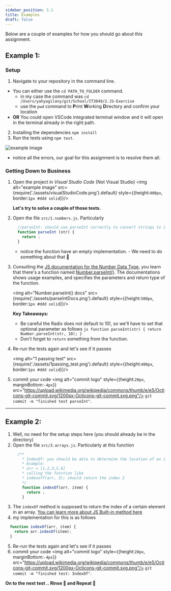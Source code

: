 ```yaml
---
sidebar_position: 3.1
title: Examples
draft: false
---
```

Below are a couple of examples for how you should go about this assignment.

## Example 1:
### Setup
1. Navigate to your repository in the command line.
  - You can either use the `cd PATH_TO_FOLDER` command.
    - in my case the command was `cd /Users/yahyagilany/git/School/IT3049/2.JS-Exercise`
    - use the `pwd` command to **P**rint **W**orking **D**irectory and confirm your location
  - **OR** You could open VSCode integrated terminal window and it will open in the terminal already in the right path.
2. Installing the dependencies `npm install`
3. Run the tests using `npm test`.

  ![example image](assets/failing_tests.png)
  - notice all the errors, our goal for this assignment is to resolve them all.

### Getting Down to Business
1. Open the project in *Visual Studio Code* (Not Visual Studio)
    <img alt="example image" src={require('./assets/visualStudioCode.png').default} style={{height:`400px`, border:`1px #ddd solid`}}/>

    **Let's try to solve a couple of those tests.**

2. Open the file `src/1.numbers.js`. Particularly
    ```js
      //parseInt: should use parseInt correctly to convert strings to integer numbers
      function parseInt (str) {
        return ;
      }
    ```
    - notice the function have an empty implementation. - We need to do something about that 🤔

3. Consulting the [JS documentation for the Number Data Type](https://developer.mozilla.org/en-US/docs/Web/JavaScript/Reference/Global_Objects/Number), you learn that there's a function named [Number.parseInt()](https://developer.mozilla.org/en-US/docs/Web/JavaScript/Reference/Global_Objects/Number/parseInt). The documentations shows usage examples, and specifies the parameters and return type of the function.

    <img alt="Number.parseInt() docs" src={require('./assets/parseIntDocs.png').default} style={{height:`500px`, border:`1px #ddd solid`}}/>

    **Key Takeaways:**
      -  Be careful the Radix does not default to 10!, so we'll have to set that optional parameter as follows
        ```js
          function parseInt(str) {
            return Number.parseInt(str, 10);
          }
        ```
      - Don't forget to `return` something from the function.
4. Re-run the tests again and let's see if it passes

    <img alt="1 passing test" src={require('./assets/1passing_test.png').default} style={{height:`400px`, border:`1px #ddd solid`}}/>
5. commit your code <img alt="commit logo" style={{height:`20px`, marginBottom:`-4px`}} src="https://upload.wikimedia.org/wikipedia/commons/thumb/e/e5/Octicons-git-commit.svg/1200px-Octicons-git-commit.svg.png"/> `git commit -m "finished test parseInt"`.

________________

## Example 2:
1. Well, no need for the setup steps here (you should already be in the directory)
2. Open the file `src/3.arrays.js`. Particularly at this function
    ```js
      /**
        * IndexOf: you should be able to determine the location of an item in an array
        * Example:
        * arr = [1,2,3,5,6]
        * calling the function like
        * indexoff(arr, 3); should return the index 2
        */
        function indexOf(arr, item) {
          return ;
        }
    ```
3. The `indexOf` method is supposed to return the index of a certain element in an array. [You can learn more about JS Built-in method here](https://developer.mozilla.org/en-US/docs/Web/JavaScript/Reference/Global_Objects/Array/indexOf)
4. my implementation for this is as follows
  ```js
    function indexOf(arr, item) {
      return arr.indexOf(item);
    }
  ```
5. Re-run the tests again and let's see if it passes
6. commit your code <img alt="commit logo" style={{height:`20px`, marginBottom:`-4px`}} src="https://upload.wikimedia.org/wikipedia/commons/thumb/e/e5/Octicons-git-commit.svg/1200px-Octicons-git-commit.svg.png"/> `git commit -m "finished test: IndexOf"`.


**On to the next test .. Rinse 🧼 and Repeat 🔁**
